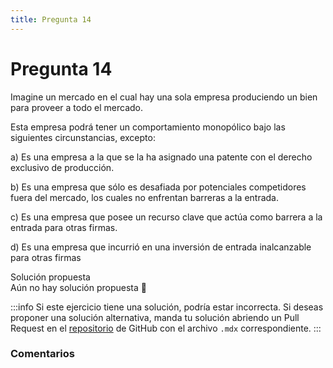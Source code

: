 ```yaml
---
title: Pregunta 14
---
```



# Pregunta 14

<div className="exercise">
Imagine un mercado en el cual hay una sola empresa produciendo un bien para proveer a todo el
mercado.

Esta empresa podrá tener un comportamiento monopólico bajo las siguientes circunstancias,
excepto:

a) Es una empresa a la que se la ha asignado una patente con el derecho exclusivo de producción.

b) Es una empresa que sólo es desafiada por potenciales competidores fuera del mercado, los cuales no enfrentan barreras a la entrada.

c) Es una empresa que posee un recurso clave que actúa como barrera a la entrada para otras firmas.

d) Es una empresa que incurrió en una inversión de entrada inalcanzable para otras firmas
</div>

<MDXDetails>
<summary>Solución propuesta</summary>

<div className="exercise">
Aún no hay solución propuesta 🥲
</div>

:::info
Si este ejercicio tiene una solución, podría estar incorrecta. Si deseas proponer una solución alternativa, manda tu solución abriendo
un Pull Request en el [repositorio](https://github.com/crow-rojas/apuntes-fundamentals/pulls) de GitHub con el archivo
`.mdx` correspondiente.
:::

</MDXDetails>

### Comentarios

<Disqus
  url="https://crow-rojas.github.io/apuntes-fundamentals/docs/engineering/economics/exercises/2016-1/p14"
  identifier="docs/engineering/economics/exercises/2016-1/p14"
  title="2016-1 Economia - Pregunta 14"
/>
